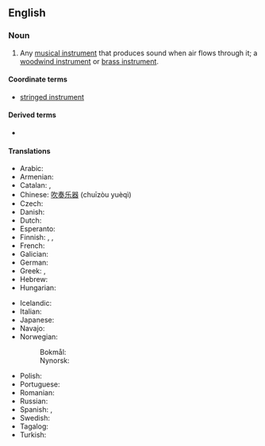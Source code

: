 {{also|wind-instrument}}
==English==

===Noun===
{{en-noun}}

# {{lb|en|musical instrument}} Any [[musical instrument]] that produces sound when air flows through it; a [[woodwind instrument]] or [[brass instrument]].

====Coordinate terms====
* [[stringed instrument]]

====Derived terms====
* {{l|en|wind instrumentalist}}

====Translations====
{{trans-top|type of musical instrument}}
* Arabic: {{t|ar|آلَةِ الْفَم|f}}
* Armenian: {{t|hy|փողային նվագարան}}
* Catalan: {{t+|ca|instrument de vent|m}}, {{t+|ca|instrument aeròfon|m}}
* Chinese: [[吹奏乐器]] (chuīzòu yuèqì)
* Czech: {{t|cs|dechový nástroj|m}}
* Danish: {{t+|da|blæseinstrument|n}}
* Dutch: {{t+|nl|blaasinstrument|n}}
* Esperanto: {{t|eo|blovinstrumento}}
* Finnish: {{t+|fi|puhallin}}, {{t+|fi|puhallinsoitin}}, {{t+|fi|puhallussoitin}}
* French: {{t+|fr|instrument à vent|m}}
* Galician: {{t+|gl|instrumento de vento|m}}
* German: {{t+|de|Blasinstrument|n}}
* Greek: {{t|el|πνευστό όργανο|n}}, {{t+|el|πνευστό|n}}
* Hebrew: {{t+|he|כלי נשיפה|tr=kli neshifa}}
* Hungarian: {{t+|hu|fúvós hangszer}}
{{trans-mid}}
* Icelandic: {{t+|is|blásturshljóðfæri|n}}
* Italian: {{t|it|strumento ad ancia|m}}
* Japanese: {{t+|ja|管楽器|tr=かんがっき, kangakki}}
* Navajo: {{t|nv|dilní}}
* Norwegian:
*: Bokmål: {{t|nb|blåseinstrument|n}}
*: Nynorsk: {{t|nn|blåseinstrument|n}}
* Polish: {{t|pl|instrument dęty|m}}
* Portuguese: {{t+|pt|instrumento de sopro|m}}
* Romanian: {{t|ro|instrument de suflat|n}}
* Russian: {{t+|ru|духово́й инструме́нт|m}}
* Spanish: {{t+|es|instrumento de viento|m}}, {{t|es|aerófono|m}}
* Swedish: {{t+|sv|blåsinstrument}}
* Tagalog: {{t|tl|ihipang panugtog}}
* Turkish: {{t+|tr|üflemeli çalgı}}
{{trans-bottom}}